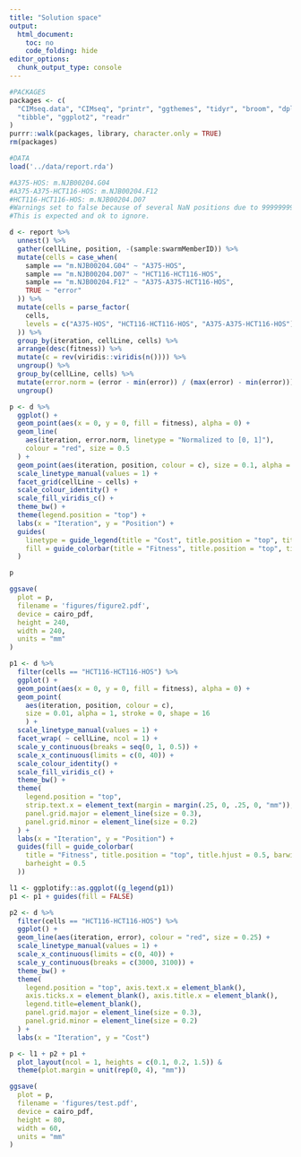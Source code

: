```yaml
---
title: "Solution space"
output:
  html_document:
    toc: no
    code_folding: hide
editor_options: 
  chunk_output_type: console
---
```


```r
#PACKAGES
packages <- c(
  "CIMseq.data", "CIMseq", "printr", "ggthemes", "tidyr", "broom", "dplyr",
  "tibble", "ggplot2", "readr"
)
purrr::walk(packages, library, character.only = TRUE)
rm(packages)

#DATA
load('../data/report.rda')
```


```r
#A375-HOS: m.NJB00204.G04
#A375-A375-HCT116-HOS: m.NJB00204.F12
#HCT116-HCT116-HOS: m.NJB00204.D07
#Warnings set to false because of several NaN positions due to 999999999 fitness
#This is expected and ok to ignore.

d <- report %>% 
  unnest() %>% 
  gather(cellLine, position, -(sample:swarmMemberID)) %>% 
  mutate(cells = case_when(
    sample == "m.NJB00204.G04" ~ "A375-HOS",
    sample == "m.NJB00204.D07" ~ "HCT116-HCT116-HOS",
    sample == "m.NJB00204.F12" ~ "A375-A375-HCT116-HOS",
    TRUE ~ "error"
  )) %>%
  mutate(cells = parse_factor(
    cells,
    levels = c("A375-HOS", "HCT116-HCT116-HOS", "A375-A375-HCT116-HOS")
  )) %>%
  group_by(iteration, cellLine, cells) %>%
  arrange(desc(fitness)) %>%
  mutate(c = rev(viridis::viridis(n()))) %>%
  ungroup() %>%
  group_by(cellLine, cells) %>%
  mutate(error.norm = (error - min(error)) / (max(error) - min(error))) %>%
  ungroup() 

p <- d %>%
  ggplot() +
  geom_point(aes(x = 0, y = 0, fill = fitness), alpha = 0) +
  geom_line(
    aes(iteration, error.norm, linetype = "Normalized to [0, 1]"),
    colour = "red", size = 0.5
  ) +
  geom_point(aes(iteration, position, colour = c), size = 0.1, alpha = 1) +
  scale_linetype_manual(values = 1) +
  facet_grid(cellLine ~ cells) +
  scale_colour_identity() +
  scale_fill_viridis_c() +
  theme_bw() +
  theme(legend.position = "top") +
  labs(x = "Iteration", y = "Position") +
  guides(
    linetype = guide_legend(title = "Cost", title.position = "top", title.hjust = 0.5),
    fill = guide_colorbar(title = "Fitness", title.position = "top", title.hjust = 0.5, barwidth = 12)
  )

p 

ggsave(
  plot = p,
  filename = 'figures/figure2.pdf',
  device = cairo_pdf,
  height = 240,
  width = 240,
  units = "mm"
)
```

```r
p1 <- d %>%
  filter(cells == "HCT116-HCT116-HOS") %>%
  ggplot() +
  geom_point(aes(x = 0, y = 0, fill = fitness), alpha = 0) +
  geom_point(
    aes(iteration, position, colour = c),
    size = 0.01, alpha = 1, stroke = 0, shape = 16
    ) +
  scale_linetype_manual(values = 1) +
  facet_wrap( ~ cellLine, ncol = 1) +
  scale_y_continuous(breaks = seq(0, 1, 0.5)) +
  scale_x_continuous(limits = c(0, 40)) +
  scale_colour_identity() +
  scale_fill_viridis_c() +
  theme_bw() +
  theme(
    legend.position = "top", 
    strip.text.x = element_text(margin = margin(.25, 0, .25, 0, "mm")),
    panel.grid.major = element_line(size = 0.3),
    panel.grid.minor = element_line(size = 0.2)
  ) +
  labs(x = "Iteration", y = "Position") +
  guides(fill = guide_colorbar(
    title = "Fitness", title.position = "top", title.hjust = 0.5, barwidth = 8, 
    barheight = 0.5
  ))

l1 <- ggplotify::as.ggplot((g_legend(p1))
p1 <- p1 + guides(fill = FALSE)

p2 <- d %>%
  filter(cells == "HCT116-HCT116-HOS") %>%
  ggplot() +
  geom_line(aes(iteration, error), colour = "red", size = 0.25) +
  scale_linetype_manual(values = 1) +
  scale_x_continuous(limits = c(0, 40)) +
  scale_y_continuous(breaks = c(3000, 3100)) +
  theme_bw() +
  theme(
    legend.position = "top", axis.text.x = element_blank(),
    axis.ticks.x = element_blank(), axis.title.x = element_blank(),
    legend.title=element_blank(),
    panel.grid.major = element_line(size = 0.3),
    panel.grid.minor = element_line(size = 0.2)
  ) +
  labs(x = "Iteration", y = "Cost")

p <- l1 + p2 + p1 + 
  plot_layout(ncol = 1, heights = c(0.1, 0.2, 1.5)) & 
  theme(plot.margin = unit(rep(0, 4), "mm"))

ggsave(
  plot = p,
  filename = 'figures/test.pdf',
  device = cairo_pdf,
  height = 80,
  width = 60,
  units = "mm"
)

```


